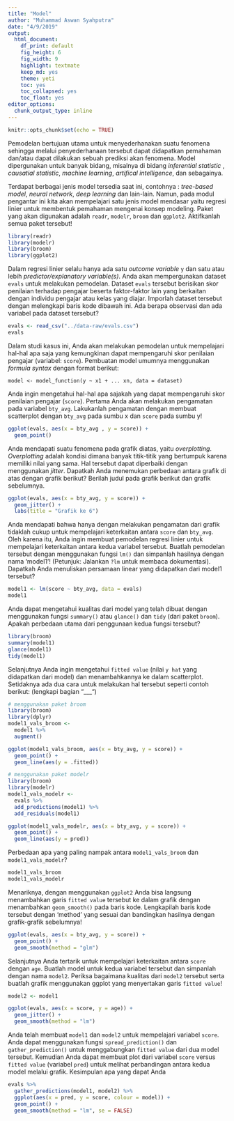 ```yaml
---
title: "Model"
author: "Muhammad Aswan Syahputra"
date: "4/9/2019"
output:
  html_document: 
    df_print: default
    fig_height: 6
    fig_width: 9
    highlight: textmate
    keep_md: yes
    theme: yeti
    toc: yes
    toc_collapsed: yes
    toc_float: yes
editor_options: 
  chunk_output_type: inline
---
```


```r
knitr::opts_chunk$set(echo = TRUE)
```

Pemodelan bertujuan utama untuk menyederhanakan suatu fenomena sehingga melalui penyederhanaan tersebut dapat didapatkan pemahaman dan/atau dapat dilakukan sebuah prediksi akan fenomena. Model dipergunakan untuk banyak bidang, misalnya di bidang *inferential statistic *, *causatial statistic*, *machine learning*, *artifical intelligence*, dan sebagainya.

Terdapat berbagai jenis model tersedia saat ini, contohnya : *tree-based model*, *neural network*, *deep learning* dan lain-lain. Namun, pada modul pengantar ini kita akan mempelajari satu jenis model mendasar yaitu regresi linier untuk membentuk pemahaman mengenai konsep modeling. Paket yang akan digunakan adalah `readr`, `modelr`, `broom` dan `ggplot2`. Aktifkanlah semua paket tersebut!

```r
library(readr)
library(modelr)
library(broom)
library(ggplot2)
```

Dalam regresi linier selalu hanya ada satu *outcome variable* `y` dan satu atau lebih *predictor/explanatory variable(s)*. Anda akan mempergunakan dataset `evals` untuk melakukan pemodelan. Dataset `evals` tersebut berisikan skor penilaian terhadap pengajar beserta faktor-faktor lain yang berkaitan dengan individu pengajar atau kelas yang diajar. Imporlah dataset tersebut dengan melengkapi baris kode dibawah ini. Ada berapa observasi dan ada variabel pada dataset tersebut?

```r
evals <- read_csv("../data-raw/evals.csv")
evals
```

Dalam studi kasus ini, Anda akan melakukan pemodelan untuk mempelajari hal-hal apa saja yang kemungkinan dapat mempengaruhi skor penilaian pengajar (variabel: `score`). Pembuatan model umumnya menggunakan *formula syntax* dengan format berikut:

```
model <- model_function(y ~ x1 + ... xn, data = dataset)
```
Anda ingin mengetahui hal-hal apa sajakah yang dapat mempengaruhi skor penilaian pengajar (`score`). Pertama Anda akan melakukan pengamatan pada variabel `bty_avg`. Lakukanlah pengamatan dengan membuat scatterplot dengan `bty_avg` pada sumbu x dan `score` pada sumbu y!

```r
ggplot(evals, aes(x = bty_avg , y = score)) +
  geom_point()
```

Anda mendapati suatu fenomena pada grafik diatas, yaitu *overplotting*. *Overplotting* adalah kondisi dimana banyak titik-titik yang bertumpuk karena memiliki nilai yang sama. Hal tersebut dapat diperbaiki dengan menggunakan *jitter*. Dapatkah Anda menemukan perbedaan antara grafik di atas dengan grafik berikut? Berilah judul pada grafik berikut dan grafik sebelumnya.

```r
ggplot(evals, aes(x = bty_avg, y = score)) +
  geom_jitter() +
  labs(title = "Grafik ke 6")
```

Anda mendapati bahwa hanya dengan melakukan pengamatan dari grafik tidaklah cukup untuk mempelajari keterkaitan antara `score` dan `bty_avg`. Oleh karena itu, Anda ingin membuat pemodelan regresi linier untuk mempelajari keterkaitan antara kedua variabel tersebut. Buatlah pemodelan tersebut dengan menggunakan fungsi `lm()` dan simpanlah hasilnya dengan nama 'model1'! (Petunjuk: Jalankan `?lm` untuk membaca dokumentasi). Dapatkah Anda menuliskan persamaan linear yang didapatkan dari model1 tersebut?

```r
model1 <- lm(score ~ bty_avg, data = evals)
model1
```

Anda dapat mengetahui kualitas dari model yang telah dibuat dengan menggunakan fungsi `summary()` atau `glance()` dan `tidy` (dari paket `broom`). Apakah perbedaan utama dari penggunaan kedua fungsi tersebut?

```r
library(broom)
summary(model1)
glance(model1)
tidy(model1)
```

Selanjutnya Anda ingin mengetahui `fitted value` (nilai `y hat` yang didapatkan dari model) dan menambahkannya ke dalam scatterplot. Setidaknya ada dua cara untuk melakukan hal tersebut seperti contoh berikut: (lengkapi bagian "___")

```r
# menggunakan paket broom
library(broom)
library(dplyr)
model1_vals_broom <- 
  model1 %>% 
  augment()

ggplot(model1_vals_broom, aes(x = bty_avg, y = score)) +
  geom_point() +
  geom_line(aes(y = .fitted))

# menggunakan paket modelr
library(broom)
library(modelr)
model1_vals_modelr <- 
  evals %>% 
  add_predictions(model1) %>% 
  add_residuals(model1)

ggplot(model1_vals_modelr, aes(x = bty_avg, y = score)) +
  geom_point() +
  geom_line(aes(y = pred))
```

Perbedaan apa yang paling nampak antara `model1_vals_broom` dan `model1_vals_modelr`?

```r
model1_vals_broom
model1_vals_modelr
```

Menariknya, dengan menggunakan `ggplot2` Anda bisa langsung menambahkan garis `fitted value` tersebut ke dalam grafik dengan menambahkan `geom_smooth()` pada baris kode. Lengkapilah baris kode tersebut dengan 'method' yang sesuai dan bandingkan hasilnya dengan grafik-grafik sebelumnya!

```r
ggplot(evals, aes(x = bty_avg, y = score)) +
  geom_point() +
  geom_smooth(method = "glm")
```


Selanjutnya Anda tertarik untuk mempelajari keterkaitan antara `score` dengan `age`. Buatlah model untuk kedua variabel tersebut dan simpanlah dengan nama `model2`. Periksa bagaimana kualitas dari `model2` tersebut serta buatlah grafik menggunakan ggplot yang menyertakan garis `fitted value`!

```r
model2 <- model1

ggplot(evals, aes(x = score, y = age)) +
  geom_jitter() +
  geom_smooth(method = "lm")
```

Anda telah membuat `model1` dan `model2` untuk mempelajari variabel `score`. Anda dapat menggunakan fungsi `spread_prediction()` dan `gather_prediction()` untuk menggabungkan `fitted value` dari dua model tersebut. Kemudian Anda dapat membuat plot dari variabel `score` versus `fitted value` (variabel `pred`) untuk melihat perbandingan antara kedua model melalui grafik. Kesimpulan apa yang dapat Anda

```r
evals %>% 
  gather_predictions(model1, model2) %>% 
  ggplot(aes(x = pred, y = score, colour = model)) +
  geom_point() +
  geom_smooth(method = "lm", se = FALSE)
```
